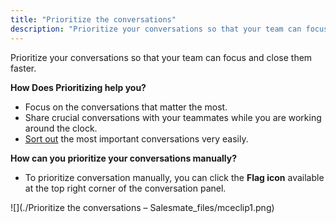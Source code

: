 ```yaml
---
title: "Prioritize the conversations"
description: "Prioritize your conversations so that your team can focus and close them faster...."
---
```


Prioritize your conversations so that your team can focus and close them faster.

**How Does Prioritizing help you?**

*   Focus on the conversations that matter the most.
*   Share crucial conversations with your teammates while you are working around the clock.
*   [Sort out](https://support.salesmate.io/hc/en-us/articles/360058450272) the most important conversations very easily.

**How can you prioritize your conversations manually?**

*   To prioritize conversation manually, you can click the **Flag icon** available at the top right corner of the conversation panel.

![](./Prioritize the conversations – Salesmate_files/mceclip1.png)